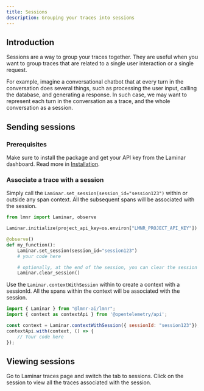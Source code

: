 ```yaml
---
title: Sessions
description: Grouping your traces into sessions
---
```


## Introduction

Sessions are a way to group your traces together. 
They are useful when you want to group traces that are related to a single user interaction or a single request.

For example, imagine a conversational chatbot that at every turn in the conversation
does several things, such as processing the user input, calling the database, and generating a response.
In such case, we may want to represent each turn in the conversation as a trace, and the whole conversation as a session.

## Sending sessions

### Prerequisites

Make sure to install the package and get your API key from the Laminar dashboard.
Read more in [Installation](/overview#installation).

### Associate a trace with a session

<Tabs>
<Tab title="Python">

Simply call the `Laminar.set_session(session_id="session123")` within or outside any span context.
All the subsequent spans will be associated with the session.

```python
from lmnr import Laminar, observe

Laminar.initialize(project_api_key=os.environ["LMNR_PROJECT_API_KEY"])

@observe()
def my_function():
    Laminar.set_session(session_id="session123")
    # your code here

    # optionally, at the end of the session, you can clear the session id
    Laminar.clear_session()
```
</Tab>
<Tab title="JavaScript/TypeScript">

Use the `Laminar.contextWithSession` within to create a context with a sessionId.
All the spans within the context will be associated with the session.

```javascript
import { Laminar } from "@lmnr-ai/lmnr";
import { context as contextApi } from '@opentelemetry/api';

const context = Laminar.contextWithSession({ sessionId: "session123"});
contextApi.with(context, () => {
    // Your code here
});
```
</Tab>
</Tabs>

## Viewing sessions

Go to Laminar traces page and switch the tab to sessions.
Click on the session to view all the traces associated with the session.
